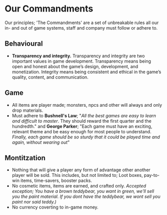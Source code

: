 # Our Commandments

Our principles; 'The Commandments' are a set of unbreakable rules all our in- and out of game systems, staff and company must follow or adhere to.

## Behavioural

* **Transparency and integrity.** Transparency and integrity are two important values in game development. Transparency means being open and honest about the game’s design, development, and monetization. Integrity means being consistent and ethical in the game’s quality, content, and communication.

## Game

* All items are player made; monsters, npcs and other will always and only drop materials.
* Must adhere to **Bushnell's Law**; "*All the best games are easy to learn and difficult to master*. They should reward the first quarter and the hundredth." and **George Parker**; "Each game must have an exciting, relevant theme and be easy enough for most people to understand. *Finally, each game should be so sturdy that it could be played time and again, without wearing out*"

## Montitzation

* Nothing that will give a player any form of advantage other another player will be sold. This includes, but not limited to; Loot boxes, pay-to-win items, time-savers, booster packs.
* No cosmetic items, items are earned, and crafted only. *Accepted exception; You have a brown teddybear, you want in green, we'll sell you the paint material. If you dont have the teddybear, we wont sell you paint nor said teddy.)*
* No currency coverting to in-game money.